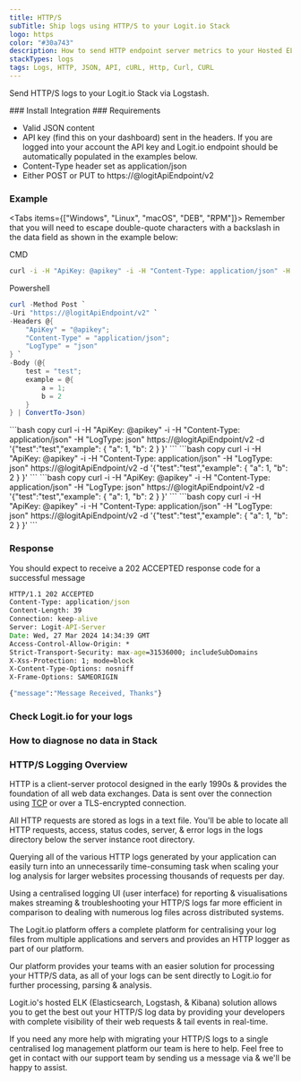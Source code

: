 ```yaml
---
title: HTTP/S
subTitle: Ship logs using HTTP/S to your Logit.io Stack
logo: https
color: "#30a743"
description: How to send HTTP endpoint server metrics to your Hosted ELK Logstash instance. Configure Metricbeat to send HTTP endpoint server metrics to Elasticsearch.
stackTypes: logs
tags: Logs, HTTP, JSON, API, cURL, Http, Curl, CURL
---
```


Send HTTP/S logs to your Logit.io Stack via Logstash.

<Steps>
  ### Install Integration
  <InstallIntegration/>
  ### Requirements

  - Valid JSON content
  - API key (find this on your dashboard) sent in the headers. If you are logged into your account the API key and Logit.io endpoint should be automatically populated in the examples below.
  - Content-Type header set as application/json
  - Either POST or PUT to https://@logitApiEndpoint/v2

  ### Example

  <Tabs items={["Windows", "Linux", "macOS", "DEB", "RPM"]}>
  <Tab>
  Remember that you will need to escape double-quote characters with a backslash in the data field as shown in the example below:
              
  CMD
  ```bash copy
  curl -i -H "ApiKey: @apikey" -i -H "Content-Type: application/json" -H "LogType: json" https://@logitApiEndpoint/v2 -d "{\"test\":\"test\",\"example\": { \"a\": 1, \"b\": 2 } }"
  ```

  Powershell
  ```ps1 copy
  curl -Method Post `
  -Uri "https://@logitApiEndpoint/v2" `
  -Headers @{
      "ApiKey" = "@apikey";
      "Content-Type" = "application/json";
      "LogType" = "json"
  } `
  -Body (@{
      test = "test";
      example = @{
          a = 1;
          b = 2
      }
  } | ConvertTo-Json)
  ```
  </Tab>

  <Tab>
  ```bash copy
  curl -i -H "ApiKey: @apikey" -i -H "Content-Type: application/json" -H "LogType: json" https://@logitApiEndpoint/v2 -d '{"test":"test","example": { "a": 1, "b": 2 } }'
  ```
  </Tab>

  <Tab>
  ```bash copy
  curl -i -H "ApiKey: @apikey" -i -H "Content-Type: application/json" -H "LogType: json" https://@logitApiEndpoint/v2 -d '{"test":"test","example": { "a": 1, "b": 2 } }'
  ```
  </Tab>

  <Tab>
  ```bash copy
  curl -i -H "ApiKey: @apikey" -i -H "Content-Type: application/json" -H "LogType: json" https://@logitApiEndpoint/v2 -d '{"test":"test","example": { "a": 1, "b": 2 } }'
  ```
  </Tab>

  <Tab>
  ```bash copy
  curl -i -H "ApiKey: @apikey" -i -H "Content-Type: application/json" -H "LogType: json" https://@logitApiEndpoint/v2 -d '{"test":"test","example": { "a": 1, "b": 2 } }'
  ```
  </Tab>

  </Tabs>

  ### Response

  You should expect to receive a 202 ACCEPTED response code for a successful message

  ```cmd copy
  HTTP/1.1 202 ACCEPTED
  Content-Type: application/json
  Content-Length: 39
  Connection: keep-alive
  Server: Logit-API-Server
  Date: Wed, 27 Mar 2024 14:34:39 GMT
  Access-Control-Allow-Origin: *
  Strict-Transport-Security: max-age=31536000; includeSubDomains
  X-Xss-Protection: 1; mode=block
  X-Content-Type-Options: nosniff
  X-Frame-Options: SAMEORIGIN

  {"message":"Message Received, Thanks"}
  ```

  ### Check Logit.io for your logs

  <LaunchStack utmMedium="logs" utmCampaign="http" source="http" />

  ### How to diagnose no data in Stack

  <DiagnoseNoData />

</Steps>

### HTTP/S Logging Overview

HTTP is a client-server protocol designed in the early 1990s & provides 
the foundation of all web data exchanges. Data is sent over the connection 
using [TCP](/integrations/log-management/protocols/tcp) or over a TLS-encrypted connection.

All HTTP requests are stored as logs in a text file. You'll be able to locate 
all HTTP requests, access, status codes, server, & error logs in the 
logs directory below the server instance root directory.

Querying all of the various HTTP logs generated by your application 
can easily turn into an unnecessarily time-consuming task when scaling your 
log analysis for larger websites processing thousands of requests per day.

Using a centralised logging UI (user interface) for reporting & visualisations 
makes streaming & troubleshooting your HTTP/S logs far more efficient 
in comparison to dealing with numerous log files across distributed systems.

The Logit.io platform offers a complete platform for centralising your log 
files from multiple applications and servers and provides an HTTP logger 
as part of our platform.

Our platform provides your teams with an easier solution for processing 
your HTTP/S data, as all of your logs can be sent directly to Logit.io for 
further processing, parsing & analysis.

Logit.io's hosted ELK (Elasticsearch, Logstash, & Kibana) solution allows 
you to get the best out your HTTP/S log data by providing your developers 
with complete visibility of their web requests & tail events in real-time.

If you need any more help with migrating your HTTP/S logs to a single 
centralised log management platform our team is here to help. Feel free to 
get in contact with our support team by sending us a message via 
<IntercomButton text="via live chat" /> & we'll be happy to assist.
